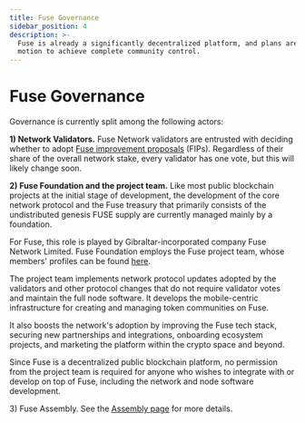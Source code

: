```yaml
---
title: Fuse Governance
sidebar_position: 4
description: >-
  Fuse is already a significantly decentralized platform, and plans are in
  motion to achieve complete community control.
---
```


# Fuse Governance

Governance is currently split among the following actors:

**1) Network Validators.** Fuse Network validators are entrusted with deciding whether to adopt [Fuse improvement proposals](./fips.mdx) (FIPs). Regardless of their share of the overall network stake, every validator has one vote, but this will likely change soon.

**2) Fuse Foundation and the project team.** Like most public blockchain projects at the initial stage of development, the development of the core network protocol and the Fuse treasury that primarily consists of the undistributed genesis FUSE supply are currently managed mainly by a foundation.

For Fuse, this role is played by Gibraltar-incorporated company Fuse Network Limited. Fuse Foundation employs the Fuse project team, whose members' profiles can be found [here](https://fuse.io/about).

The project team implements network protocol updates adopted by the validators and other protocol changes that do not require validator votes and maintain the full node software. It develops the mobile-centric infrastructure for creating and managing token communities on Fuse.

It also boosts the network's adoption by improving the Fuse tech stack, securing new partnerships and integrations, onboarding ecosystem projects, and marketing the platform within the crypto space and beyond.

Since Fuse is a decentralized public blockchain platform, no permission from the project team is required for anyone who wishes to integrate with or develop on top of Fuse, including the network and node software development.

3\) Fuse Assembly. See the [Assembly page](../fuse-governance-and-development/fuse-assembly) for more details.
